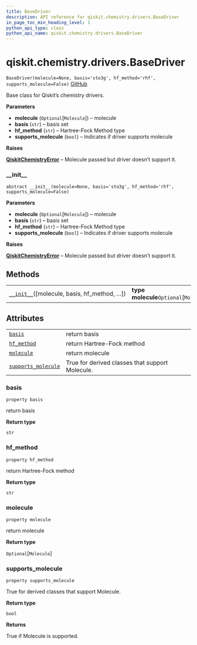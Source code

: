 ```yaml
---
title: BaseDriver
description: API reference for qiskit.chemistry.drivers.BaseDriver
in_page_toc_min_heading_level: 1
python_api_type: class
python_api_name: qiskit.chemistry.drivers.BaseDriver
---
```


<span id="qiskit-chemistry-drivers-basedriver" />

# qiskit.chemistry.drivers.BaseDriver

<span id="qiskit.chemistry.drivers.BaseDriver" />

`BaseDriver(molecule=None, basis='sto3g', hf_method='rhf', supports_molecule=False)` [GitHub](https://github.com/qiskit-community/qiskit-aqua/tree/stable/0.8/qiskit/chemistry/drivers/base_driver.py "view source code")

Base class for Qiskit’s chemistry drivers.

**Parameters**

*   **molecule** (`Optional`\[`Molecule`]) – molecule
*   **basis** (`str`) – basis set
*   **hf\_method** (`str`) – Hartree-Fock Method type
*   **supports\_molecule** (`bool`) – Indicates if driver supports molecule

**Raises**

[**QiskitChemistryError**](qiskit.chemistry.QiskitChemistryError "qiskit.chemistry.QiskitChemistryError") – Molecule passed but driver doesn’t support it.

### \_\_init\_\_

<span id="qiskit.chemistry.drivers.BaseDriver.__init__" />

`abstract __init__(molecule=None, basis='sto3g', hf_method='rhf', supports_molecule=False)`

**Parameters**

*   **molecule** (`Optional`\[`Molecule`]) – molecule
*   **basis** (`str`) – basis set
*   **hf\_method** (`str`) – Hartree-Fock Method type
*   **supports\_molecule** (`bool`) – Indicates if driver supports molecule

**Raises**

[**QiskitChemistryError**](qiskit.chemistry.QiskitChemistryError "qiskit.chemistry.QiskitChemistryError") – Molecule passed but driver doesn’t support it.

## Methods

|                                                                                                                                               |                                          |
| --------------------------------------------------------------------------------------------------------------------------------------------- | ---------------------------------------- |
| [`__init__`](#qiskit.chemistry.drivers.BaseDriver.__init__ "qiskit.chemistry.drivers.BaseDriver.__init__")(\[molecule, basis, hf\_method, …]) | **type molecule**`Optional`\[`Molecule`] |

## Attributes

|                                                                                                                                       |                                                 |
| ------------------------------------------------------------------------------------------------------------------------------------- | ----------------------------------------------- |
| [`basis`](#qiskit.chemistry.drivers.BaseDriver.basis "qiskit.chemistry.drivers.BaseDriver.basis")                                     | return basis                                    |
| [`hf_method`](#qiskit.chemistry.drivers.BaseDriver.hf_method "qiskit.chemistry.drivers.BaseDriver.hf_method")                         | return Hartree-Fock method                      |
| [`molecule`](#qiskit.chemistry.drivers.BaseDriver.molecule "qiskit.chemistry.drivers.BaseDriver.molecule")                            | return molecule                                 |
| [`supports_molecule`](#qiskit.chemistry.drivers.BaseDriver.supports_molecule "qiskit.chemistry.drivers.BaseDriver.supports_molecule") | True for derived classes that support Molecule. |

### basis

<span id="qiskit.chemistry.drivers.BaseDriver.basis" />

`property basis`

return basis

**Return type**

`str`

### hf\_method

<span id="qiskit.chemistry.drivers.BaseDriver.hf_method" />

`property hf_method`

return Hartree-Fock method

**Return type**

`str`

### molecule

<span id="qiskit.chemistry.drivers.BaseDriver.molecule" />

`property molecule`

return molecule

**Return type**

`Optional`\[`Molecule`]

### supports\_molecule

<span id="qiskit.chemistry.drivers.BaseDriver.supports_molecule" />

`property supports_molecule`

True for derived classes that support Molecule.

**Return type**

`bool`

**Returns**

True if Molecule is supported.

